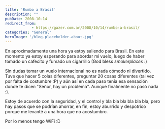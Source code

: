 ```yaml
---
title: 'Rumbo a Brasil'
description: ""
pubDate: 2008-10-14
redirect_from: 
            - https://gazer.com.ar/2008/10/14/rumbo-a-brasil/
categories: "General"
heroImage: '/blog-placeholder-about.jpg'
---
```

En aproximadamente una hora ya estoy saliendo para Brasil. En este momento ya estoy esperando para abordar mi vuelo, luego de haber tomado un cafecito y fumado un cigarrillo (God bless _smokerplaces_ :)

Sin dudas tomar un vuelo internacional no es nada cómodo ni divertido. Tuve que hacer 5 colas diferentes, preguntar 20 cosas diferentes (tal vez por falta de costumbre :P) y aún así en cada paso tenía esa sensación donde te dicen "Señor, hay un problema". Aunque finalmente no pasó nada :).

Estoy de acuerdo con la seguridad, y el control y bla bla bla bla bla bla, pero hay pasos que se podrían ahorrar, en fin, estoy aburrido y despotrico porque me levanté a una hora que no acostumbro.

Por lo menos tengo WiFi :D
